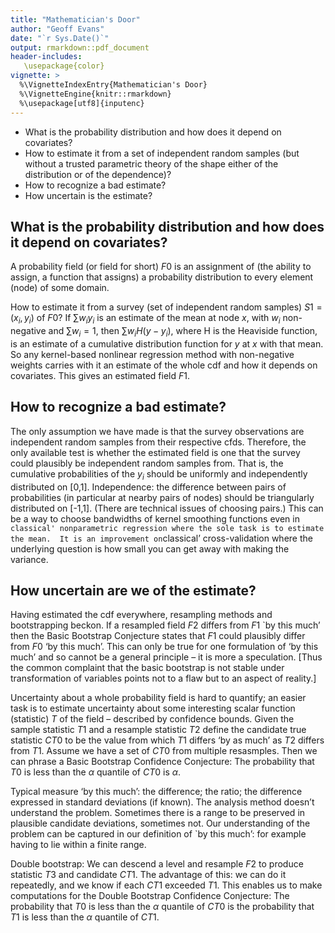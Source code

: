 ```yaml
---
title: "Mathematician's Door"
author: "Geoff Evans"
date: "`r Sys.Date()`"
output: rmarkdown::pdf_document
header-includes:
   \usepackage{color}
vignette: >
  %\VignetteIndexEntry{Mathematician's Door}
  %\VignetteEngine{knitr::rmarkdown}
  %\usepackage[utf8]{inputenc}
---
```


- What is the probability distribution and how does it depend on covariates?  
- How to estimate it from a set of independent random samples (but without a
  trusted parametric theory of the shape either of the distribution or of the
  dependence)?  
- How to recognize a bad estimate?  
- How uncertain is the estimate?  

What is the probability distribution and how does it depend on covariates?
-----------------------------------------------------------------------------

A probability field (or field for short) $F0$ is an assignment of (the ability
to assign, a function that assigns) a probability distribution to every
element (node) of some domain.

How to estimate it from a survey (set of independent random samples) $S1 = {(x_i,y_i)}$ of $F0$?
If $\sum w_i y_i$ is an estimate of the mean at node $x$, with $w_i$ non-negative and
$\sum w_i=1$, then $\sum w_i H(y-y_i)$, where H is the Heaviside function,
is an estimate of a cumulative distribution function for $y$ at $x$
with that mean.  So any kernel-based nonlinear regression
method with non-negative weights carries with it an estimate of the whole
cdf and how it depends on covariates.  This gives an estimated field $F1$.

How to recognize a bad estimate?
---------------------------------

The only assumption we have made is that the survey observations are
independent random samples from their respective cfds.  Therefore, the only
available test is whether the estimated field is one that the survey could
plausibly be independent random samples from. That is, the cumulative
probabilities of the $y_i$ should be uniformly and independently distributed
on [0,1].  Independence: the difference between pairs of probabilities
(in particular at nearby pairs of nodes) should be triangularly distributed on [-1,1].
(There are technical issues of choosing pairs.)  This can be a way to choose
bandwidths of kernel smoothing functions even in `classical' nonparametric
regression where the sole task is to estimate the mean.  It is an improvement on `classical'
cross-validation where the underlying question is how small you can get
away with making the variance.

How uncertain are we of the estimate?
----------------------------------------

Having estimated the cdf everywhere, resampling methods and
bootstrapping beckon.
If a resampled field $F2$ differs from $F1$ `by this much'
then the Basic Bootstrap Conjecture states that $F1$
could plausibly differ from $F0$ 'by this much'. 
This can only be true for one formulation of 'by this much' and so cannot
be a general principle -- it is more a speculation.  [Thus the common
complaint that the basic bootstrap is not stable under transformation of
variables points not to a flaw but to an aspect of reality.]

Uncertainty about a whole probability field is hard to quantify; an
easier task is to estimate uncertainty about some interesting scalar
function (statistic) $T$ of the field -- described by confidence bounds.
Given the sample statistic $T1$ and a resample statistic $T2$ define the
candidate true statistic $CT0$ to be the value from which $T1$
differs 'by as much' as $T2$ differs from $T1$.  Assume we have a set of
${CT0}$ from multiple resasmples.
Then we can phrase a Basic Bootstrap Confidence Conjecture:
The probability that $T0$ is less than the $\alpha$ quantile of ${CT0}$
is $\alpha$.

Typical measure 'by this much': the difference; the ratio; the
difference expressed in standard deviations (if known).
The analysis method doesn't understand the problem.  Sometimes there is a
range to be preserved in plausible candidate deviations, sometimes not.
Our understanding of the problem can be captured in our definition of `by
this much': for example having to lie within a finite range.

Double bootstrap:  We can descend a level and resample $F2$ to produce
statistic $T3$ and candidate $CT1$.  The advantage of this: we can do it
repeatedly, and we know if each $CT1$ exceeded $T1$.  This enables us to
make computations for the Double Bootstrap Confidence Conjecture:
The probability that $T0$ is less than the $\alpha$ quantile of ${CT0}$
is the probability that $T1$ is less than the $\alpha$ quantile of $CT1$.
